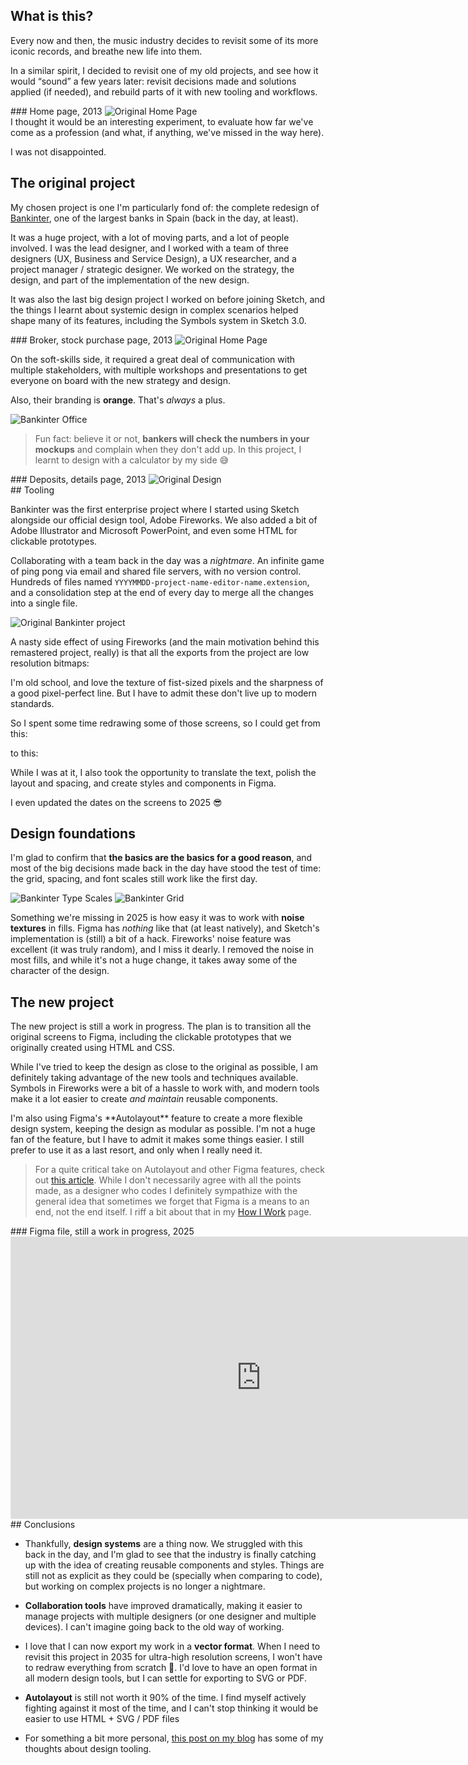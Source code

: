 

<Case title="Bankinter, Remastered (WIP)">

<CaseSummary
  title="Bankinter, Remastered"
  client="Personal, 2025. Based on a project for Bankinter, 2013."
  tools="Visual Design (Fireworks, Sketch, Figma), Design Ops"
  tldr="A revision of a project I did for Bankinter in 2013. I took the original design and updated it to 2025 standards, using modern tools and techniques."
  />

<section class="text">

## What is this?

Every now and then, the music industry decides to revisit some of its more iconic records, and breathe new life into them.

In a similar spirit, I decided to revisit one of my old projects, and see how it would “sound” a few years later: revisit decisions made and solutions applied (if needed), and rebuild parts of it with new tooling and workflows.

</section>

<section class="image scrollable">
  ### Home page, 2013
  <Img src="projects/bankinter/01_home.png" alt="Original Home Page" />
</section>

<section class="text">
I thought it would be an interesting experiment, to evaluate how far we've come as a profession (and what, if anything, we've missed in the way here).

I was not disappointed.

## The original project

My chosen project is one I'm particularly fond of: the complete redesign of [Bankinter](https://bankinter.com), one of the largest banks in Spain (back in the day, at least).

It was a huge project, with a lot of moving parts, and a lot of people involved. I was the lead designer, and I worked with a team of three designers (UX, Business and Service Design), a UX researcher, and a project manager / strategic designer. We worked on the strategy, the design, and part of the implementation of the new design.

It was also the last big design project I worked on before joining Sketch, and the things I learnt about systemic design in complex scenarios helped shape many of its features, including the Symbols system in Sketch 3.0.

</section>

<section class="image scrollable">
  ### Broker, stock purchase page, 2013
  <Img src="projects/bankinter/33_broker-comprar_valor.png" alt="Original Home Page" />
</section>

<section class="text">

On the soft-skills side, it required a great deal of communication with multiple stakeholders, with multiple workshops and presentations to get everyone on board with the new strategy and design.

<ImageZoom src="projects/bankinter/workshops.png" alt="Original Bankinter project" />

Also, their branding is **orange**. That's *always* a plus.

<Img src="projects/bankinter/bankinter-genova.jpg" alt="Bankinter Office" />

> Fun fact: believe it or not, **bankers will check the numbers in your mockups** and complain when they don't add up. In this project, I learnt to design with a calculator by my side 😅
</section>

<section class="image scrollable">
  ### Deposits, details page, 2013
  <Img src="projects/bankinter/07_depositos-detalle.png" alt="Original Design" />
</section>

<section class="text">
## Tooling

Bankinter was the first enterprise project where I started using Sketch alongside our official design tool, Adobe Fireworks. We also added a bit of Adobe Illustrator and Microsoft PowerPoint, and even some HTML for clickable prototypes.

Collaborating with a team back in the day was a *nightmare*. An infinite game of ping pong via email and shared file servers, with no version control. Hundreds of files named `YYYYMMDD-project-name-editor-name.extension`, and a consolidation step at the end of every day to merge all the changes into a single file.

<Img src="projects/bankinter/files.png" alt="Original Bankinter project" />

A nasty side effect of using Fireworks (and the main motivation behind this remastered project, really) is that all the exports from the project are low resolution bitmaps:

<ImageZoom src="projects/bankinter/crunchy-pixels.png" alt="Original Bankinter project" />

I'm old school, and love the texture of fist-sized pixels and the sharpness of a good pixel-perfect line. But I have to admit these don't live up to modern standards.

So I spent some time redrawing some of those screens, so I could get from this:

<ImageZoom src="projects/bankinter/original-screen.png" alt="Original Bankinter Screen" />

to this:

<ImageZoom src="projects/bankinter/redrawn-screen.png" alt="Redrawn Bankinter Screen" />

While I was at it, I also took the opportunity to translate the text, polish the layout and spacing, and create styles and components in Figma.

<ImageZoom src="projects/bankinter/bankinter-figma.png" alt="Figma Project" />

I even updated the dates on the screens to 2025 😎

<ImageZoom src="projects/bankinter/new_dates.png" alt="Refresh all the things!" />

## Design foundations

I'm glad to confirm that **the basics are the basics for a good reason**, and most of the big decisions made back in the day have stood the test of time: the grid, spacing, and font scales still work like the first day.

<Img src="projects/bankinter/typography.png" alt="Bankinter Type Scales" />

<Img src="projects/bankinter/grid.png" alt="Bankinter Grid" />

Something we're missing in 2025 is how easy it was to work with **noise textures** in fills. Figma has *nothing* like that (at least natively), and Sketch's implementation is (still) a bit of a hack. Fireworks' noise feature was excellent (it was truly random), and I miss it dearly. I removed the noise in most fills, and while it's not a huge change, it takes away some of the character of the design.

## The new project

The new project is still a work in progress. The plan is to transition all the original screens to Figma, including the clickable prototypes that we originally created using HTML and CSS.

While I've tried to keep the design as close to the original as possible, I am definitely taking advantage of the new tools and techniques available. Symbols in Fireworks were a bit of a hassle to work with, and modern tools make it a lot easier to create _and maintain_ reusable components.
</section>

<section class="image">
<ImageZoom src="projects/bankinter/wip.png" alt="Work In Progress" />
</section>

<section class="text">
I'm also using Figma's **Autolayout** feature to create a more flexible design system, keeping the design as modular as possible. I'm not a huge fan of the feature, but I have to admit it makes some things easier. I still prefer to use it as a last resort, and only when I really need it.

> For a quite critical take on Autolayout and other Figma features, check out [this article](https://uxdesign.cc/figmas-not-a-design-tool-it-s-a-rube-goldberg-machine-for-avoiding-code-2a24f11add5d). While I don't necessarily agree with all the points made, as a designer who codes I definitely sympathize with the general idea that sometimes we forget that Figma is a means to an end, not the end itself. I riff a bit about that in my [How I Work](/how-i-work/) page.
</section>

<section class="image">
  ### Figma file, still a work in progress, 2025
<iframe style="border: 1px solid rgba(0, 0, 0, 0.1);" width="800" height="450" src="https://embed.figma.com/design/HNbeVWBfrnZA4V9X7b5xl3/Bankinter?node-id=0-1&embed-host=share" allowfullscreen></iframe>
</section>

<section class="text">
## Conclusions

- Thankfully, **design systems** are a thing now. We struggled with this back in the day, and I'm glad to see that the industry is finally catching up with the idea of creating reusable components and styles. Things are still not as explicit as they could be (specially when comparing to code), but working on complex projects is no longer a nightmare.

- **Collaboration tools** have improved dramatically, making it easier to manage projects with multiple designers (or one designer and multiple devices). I can't imagine going back to the old way of working.

- I love that I can now export my work in a **vector format**. When I need to revisit this project in 2035 for ultra-high resolution screens, I won't have to redraw everything from scratch 🎉. I'd love to have an open format in all modern design tools, but I can settle for exporting to SVG or PDF.

- **Autolayout** is still not worth it 90% of the time. I find myself actively fighting against it most of the time, and I can't stop thinking it would be easier to use HTML + SVG / PDF files

- For something a bit more personal, [this post on my blog](https://ale.today/thinking-about-design-tooling-again/) has some of my thoughts about design tooling.

</section>
</Case>

